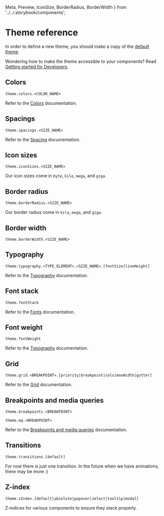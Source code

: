   Meta,
  Preview,
  IconSize,
  BorderRadius,
  BorderWidth
} from '../../.storybook/components';

<Meta title="Styles|Theme" />

# Theme reference

In order to define a new theme, you should make a copy of the
[default theme](https://github.com/sumup-oss/circuit-ui/blob/master/src/themes/circuit.js).

Wondering how to make the theme accessible to your components? Read
[Getting started for Developers](Introduction|Developers).

## Colors

`theme.colors.<COLOR_NAME>`

Refer to the [Colors](Styles|Colors) documentation.

## Spacings

`theme.spacings.<SIZE_NAME>`

Refer to the [Spacing](Styles|Spacing) documentation.

## Icon sizes

`theme.iconSizes.<SIZE_NAME>`

Our icon sizes come in `byte`, `kilo`, `mega`, and `giga`.

<Preview>
  <IconSize size="byte" />
  <IconSize size="kilo" />
  <IconSize size="mega" />
  <IconSize size="giga" />
</Preview>

## Border radius

`theme.borderRadius.<SIZE_NAME>`

Our border radius come in `kilo`, `mega`, and `giga`.

<Preview>
  <BorderRadius size="kilo" />
  <BorderRadius size="mega" />
  <BorderRadius size="giga" />
</Preview>

## Border width

`theme.borderWidth.<SIZE_NAME>`

<Preview>
  <BorderWidth size="kilo" />
  <BorderWidth size="mega" />
</Preview>

## Typography

`theme.typography.<TYPE_ELEMENT>.<SIZE_NAME>.[fontSize|lineHeight]`

Refer to the [Typography](Styles|Typography) documentation.

## Font stack

`theme.fontStack`

Refer to the [Fonts](Styles|Fonts) documentation.

## Font weight

`theme.fontWeight`

Refer to the [Typography](Styles|Typography) documentation.

## Grid

`theme.grid.<BREAKPOINT>.[priority|breakpoint|cols|maxWidth|gutter]`

Refer to the [Grid](Styles|Grid) documentation.

## Breakpoints and media queries

`theme.breakpoints.<BREAKPOINT>`

`theme.mq.<BREAKPOINT>`

Refer to the [Breakpoints and media queries](Styles|Media-Queries) documentation.

## Transitions

`theme.transitions.[default]`

For now there is just one transition. In the future when we
have animations, there may be more :)

## Z-index

`theme.zIndex.[default|absolute|popover|select|tooltip|modal]`

Z-indices for various components to ensure they stack properly.
